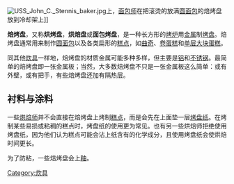 {{multiple issues|
{{expand|time=2015-03-13T19:28:29+00:00}}
{{unreferenced|time=2015-03-13T19:28:29+00:00}}
}}
[[File:USS_John_C._Stennis_baker.jpg|thumb]]上，[[面包师|面包师]]在把滚烫的放满[[圆面包|圆面包]]的焙烤盘放到冷却架上]]

'''焙烤盘'''，又称'''烘烤盘'''，'''烘焙盘'''或'''面包烤盘'''，是一种长方形的[[烤炉|烤炉]]用[[金属|金属]]制[[烤盘|烤盘]]。焙烤盘通常用来制作[[圆面包|圆面包]]以及各类扁形的[[糕点|糕点]]，如[[曲奇|曲奇]]、[[卷蛋糕|卷蛋糕]]和[[单层大块蛋糕|单层大块蛋糕]]。

同其他[[炊具|炊具]]一样地，焙烤盘的材质金属可能多种多样，但主要是[[铝|铝]]和[[不锈钢|不锈钢]]。最简单的焙烤盘即一张金属板；当然，大多数焙烤盘不只是一张金属板这么简单：或有外壁，或有把手，有些焙烤盘还加有隔热层。

==衬料与涂料==

一些[[烘焙师|烘焙师]]并不会直接在焙烤盘上烤制[[糕点|糕点]]，而是会先在上面垫一层[[烤盘纸|烤盘纸]]。在烤制某些易损或粘稠的糕点时，烤盘纸的使用更为常见。也有另一些烘焙师拒绝使用烤盘纸，因为他们认为糕点可能会沾上纸含有的化学成分，且使用烤盘纸会使烘焙时间更长。

为了防粘，一些焙烤盘会上[[釉|釉]]。

[[Category:炊具|Category:炊具]]